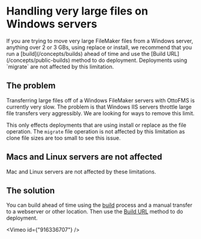 
# Handling very large files on Windows servers

<Callout type="warning">
  If you are trying to move very large FileMaker files from a Windows server,
  anything over 2 or 3 GBs, using replace or install, we recommend that you run
  a [build](/concepts/builds) ahead of time and use the [Build
  URL](/concepts/public-builds) method to do deployment.
</Callout>

<Callout type="info">
  Deployments using `migrate` are not affected by this limitation.
</Callout>

## The problem

Transferring large files off of a Windows FileMaker servers with OttoFMS is currently very slow. The problem is that Windows IIS servers throttle large file transfers very aggressibly. We are looking for ways to remove this limit.

This only effects deployments that are using install or replace as the file operation. The `migrate` file operation is not affected by this limitation as clone file sizes are too small to see this issue.

## Macs and Linux servers are not affected

Mac and Linux servers are not affected by these limitations.

## The solution

You can build ahead of time using the [build](/concepts/builds) process and a manual transfer to a webserver or other location. Then use the [Build URL](/concepts/public-builds) method to do deployment.

<Vimeo id={"916336707"} />
